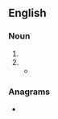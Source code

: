 {{also|PrP}}
==English==

===Noun===
{{en-noun|?}}

# {{initialism of|en|psychological refractory period}}
# {{initialism of|en|[[platelet]]-[[rich]] [[plasma]]}}
#* {{quote-journal|en
|author=Kathleen Hale|journal=The Guardian|title=Dr Orgasm will see you now: is the O-Shot what women need for better sex?|date=15 Sep 2016|passage=It has two steps: first, he extracts '''PRP''', or platelet-rich plasma, from a woman’s blood (usually taken from her arm). He then re-inserts it into the clitoris and the ceiling of her vagina with a syringe.
|url=https://www.theguardian.com/lifeandstyle/2016/sep/15/dr-charles-runels-o-shot-women-orgasm-sexual-cure}}

===Anagrams===
* {{anagrams|en|a=ppr|PPR|RPP|p.pr.}}